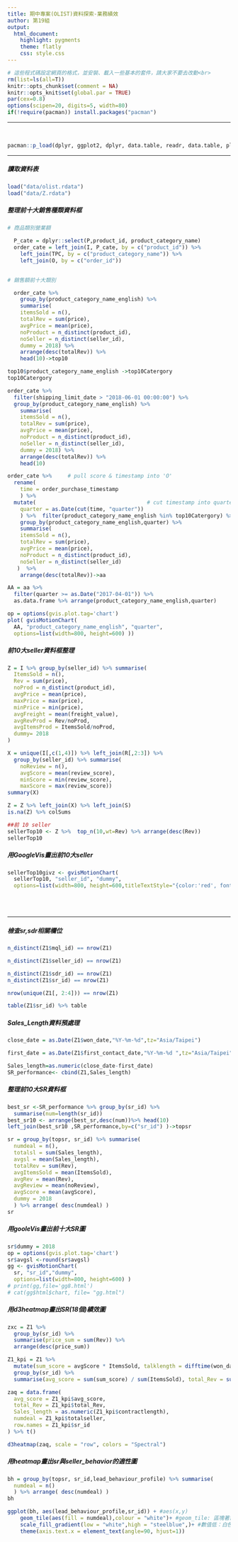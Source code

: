 ```yaml
---
title: 期中專案(OLIST)資料探索-業務績效
author: 第19組
output: 
  html_document:
    highlight: pygments
    theme: flatly
    css: style.css
---
```


```r
# 這些程式碼設定網頁的格式，並安裝、載入一些基本的套件，請大家不要去改動<br>
rm(list=ls(all=T))
knitr::opts_chunk$set(comment = NA)
knitr::opts_knit$set(global.par = TRUE)
par(cex=0.8)
options(scipen=20, digits=5, width=80)
if(!require(pacman)) install.packages("pacman")
```
<hr>


<br>
```r
pacman::p_load(dplyr, ggplot2, dplyr, data.table, readr, data.table, plotly, d3heatmap,googleVis)
```
<hr>

#####  讀取資料表
```r
load("data/olist.rdata")
load("data/Z.rdata")
```



#####  整理前十大銷售種類資料框
```r
# 商品類別營業額
  
  P_cate = dplyr::select(P,product_id, product_category_name)
  order_cate = left_join(I, P_cate, by = c("product_id")) %>% 
    left_join(TPC, by = c("product_category_name")) %>% 
    left_join(O, by = c("order_id"))
  
```

```r
# 銷售額前十大類別

  order_cate %>% 
    group_by(product_category_name_english) %>%
    summarise(
    itemsSold = n(),
    totalRev = sum(price),
    avgPrice = mean(price),
    noProduct = n_distinct(product_id),
    noSeller = n_distinct(seller_id),
    dummy = 2018) %>% 
    arrange(desc(totalRev)) %>% 
    head(10)->top10

top10$product_category_name_english ->top10Catergory
top10Catergory
```

```r
order_cate %>% 
  filter(shipping_limit_date > "2018-06-01 00:00:00") %>% 
  group_by(product_category_name_english) %>%
    summarise(
    itemsSold = n(),
    totalRev = sum(price),
    avgPrice = mean(price),
    noProduct = n_distinct(product_id),
    noSeller = n_distinct(seller_id),
    dummy = 2018) %>% 
    arrange(desc(totalRev)) %>% 
    head(10)
```

```r
order_cate %>%     # pull score & timestamp into 'O'
  rename(
    time = order_purchase_timestamp
    ) %>% 
  mutate(                                   # cut timestamp into quarter    
    quarter = as.Date(cut(time, "quarter"))
    ) %>%  filter(product_category_name_english %in% top10Catergory) %>% 
    group_by(product_category_name_english,quarter) %>% 
    summarise(
    itemsSold = n(),
    totalRev = sum(price),
    avgPrice = mean(price),
    noProduct = n_distinct(product_id),
    noSeller = n_distinct(seller_id)
   )  %>% 
    arrange(desc(totalRev))->aa
```

```r
AA = aa %>% 
  filter(quarter >= as.Date("2017-04-01")) %>% 
  as.data.frame %>% arrange(product_category_name_english,quarter)
```

```r

op = options(gvis.plot.tag='chart')
plot( gvisMotionChart(
  AA, "product_category_name_english", "quarter", 
  options=list(width=800, height=600) ))

```



#####  前10大seller資料框整理
```r
Z = I %>% group_by(seller_id) %>% summarise(
  ItemsSold = n(),
  Rev = sum(price),
  noProd = n_distinct(product_id),
  avgPrice = mean(price),
  maxPrice = max(price),
  minPrice = min(price),
  avgFreight = mean(freight_value),
  avgRevProd = Rev/noProd,
  avgItemsProd = ItemsSold/noProd,
  dummy= 2018
)


```

```r
X = unique(I[,c(1,4)]) %>% left_join(R[,2:3]) %>% 
  group_by(seller_id) %>% summarise(
    noReview = n(),
    avgScore = mean(review_score),
    minScore = min(review_score),
    maxScore = max(review_score)) 
summary(X)
```

```r
Z = Z %>% left_join(X) %>% left_join(S)
is.na(Z) %>% colSums

##前 10 seller
sellerTop10 <- Z %>%  top_n(10,wt=Rev) %>% arrange(desc(Rev))
sellerTop10
```


#####  用GoogleVis畫出前10大seller

```r
sellerTop10givz <- gvisMotionChart( 
  sellerTop10, "seller_id", "dummy", 
  options=list(width=800, height=600,titleTextStyle="{color:'red', fontName:'Courier', fontSize:16}") )
```

<br><br><hr>


#####  檢查sr,sdr相關欄位
```r
n_distinct(Z1$mql_id) == nrow(Z1)
```


```r
n_distinct(Z1$seller_id) == nrow(Z1)
```

```r
n_distinct(Z1$sdr_id) == nrow(Z1)
n_distinct(Z1$sr_id) == nrow(Z1)
```

```r
nrow(unique(Z1[, 2:4])) == nrow(Z1)
```

```r
table(Z1$sr_id) %>% table
```

#####  Sales_Length資料預處理
```r
close_date = as.Date(Z1$won_date,"%Y-%m-%d",tz="Asia/Taipei")

first_date = as.Date(Z1$first_contact_date,"%Y-%m-%d ",tz="Asia/Taipei")
```

```r
Sales_length=as.numeric(close_date-first_date)
SR_performance<- cbind(Z1,Sales_length)
```

#####  整理前10大SR資料框
```r
best_sr <-SR_performance %>% group_by(sr_id) %>%
  summarise(num=length(sr_id))
best_sr10 <- arrange(best_sr,desc(num))%>% head(10)
left_join(best_sr10 ,SR_performance,by=c("sr_id") )->topsr
```

```r
sr = group_by(topsr, sr_id) %>% summarise(
  numdeal = n(),
  totalsl = sum(Sales_length),
  avgsl = mean(Sales_length),
  totalRev = sum(Rev),
  avgItemsSold = mean(ItemsSold),
  avgRev = mean(Rev),
  avgReview = mean(noReview),
  avgScore = mean(avgScore),
  dummy = 2018
  ) %>% arrange( desc(numdeal) )
sr
```

#####  用gooleVis畫出前十大SR圖
```r
sr$dummy = 2018
op = options(gvis.plot.tag='chart')
sr$avgsl <-round(sr$avgsl) 
gg <- gvisMotionChart(
  sr, "sr_id","dummy",
  options=list(width=800, height=600) )
# print(gg,file='gg8.html')
# cat(gg$html$chart, file= "gg.html")
```

#####  用d3heatmap畫出SR(18個)績效圖
```r
zxc = Z1 %>% 
  group_by(sr_id) %>% 
  summarise(price_sum = sum(Rev)) %>% 
  arrange(desc(price_sum))

Z1_kpi = Z1 %>% 
  mutate(sum_score = avgScore * ItemsSold, talklength = difftime(won_date, first_contact_date)) %>% 
  group_by(sr_id) %>% 
  summarise(avg_score = sum(sum_score) / sum(ItemsSold), total_Rev = sum(Rev), contractlength = mean(as.numeric(talklength)), totalseller = n())
```

```r
zaq = data.frame(
  avg_score = Z1_kpi$avg_score,
  total_Rev = Z1_kpi$total_Rev,
  Sales_length = as.numeric(Z1_kpi$contractlength),
  numdeal = Z1_kpi$totalseller,
  row.names = Z1_kpi$sr_id
) %>% t()

d3heatmap(zaq, scale = "row", colors = "Spectral")
```


#####  用heatmap畫出sr與seller_behavior的適性圖
```r
bh = group_by(topsr, sr_id,lead_behaviour_profile) %>% summarise(
  numdeal = n()
  ) %>% arrange( desc(numdeal) )
bh
```

```r
ggplot(bh, aes(lead_behaviour_profile,sr_id)) + #aes(x,y)
    geom_tile(aes(fill = numdeal),colour = "white")+ #geom_tile: 區塊著色
    scale_fill_gradient(low = "white",high = "steelblue",)+ #數值低：白色
    theme(axis.text.x = element_text(angle=90, hjust=1))
```



